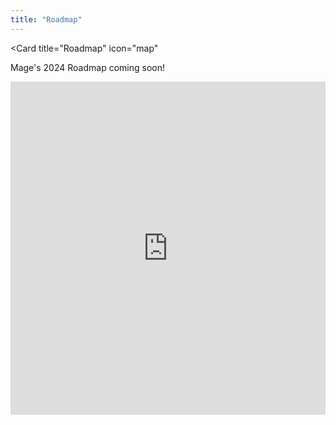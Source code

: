 ```yaml
---
title: "Roadmap"
---
```


<Card
  title="Roadmap"
  icon="map"
>
  Mage's 2024 Roadmap coming soon!
</Card>

<iframe
  class="airtable-embed"
  src="https://airtable.com/embed/applEuqJsK4zF5yJK/shrJctaGt4tvU27uF?backgroundColor=red&viewControls=on"
  frameborder="0"
  onmousewheel=""
  width="100%"
  height="533"
  style={{ background: 'transparent', border: '1px solid #ccc'}}
></iframe>
